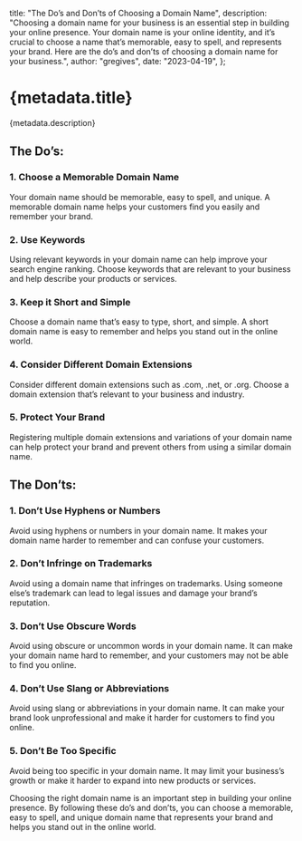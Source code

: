  title: "The Do’s and Don’ts of Choosing a Domain Name",
  description:
    "Choosing a domain name for your business is an essential step in building your online presence. Your domain name is your online identity, and it’s crucial to choose a name that’s memorable, easy to spell, and represents your brand. Here are the do’s and don’ts of choosing a domain name for your business.",
  author: "gregives",
  date: "2023-04-19",
};

# {metadata.title}

{metadata.description}

## The Do’s:

### 1. Choose a Memorable Domain Name

Your domain name should be memorable, easy to spell, and unique. A memorable domain name helps your customers find you easily and remember your brand.

### 2. Use Keywords

Using relevant keywords in your domain name can help improve your search engine ranking. Choose keywords that are relevant to your business and help describe your products or services.

### 3. Keep it Short and Simple

Choose a domain name that’s easy to type, short, and simple. A short domain name is easy to remember and helps you stand out in the online world.

### 4. Consider Different Domain Extensions

Consider different domain extensions such as .com, .net, or .org. Choose a domain extension that’s relevant to your business and industry.

### 5. Protect Your Brand

Registering multiple domain extensions and variations of your domain name can help protect your brand and prevent others from using a similar domain name.

<CallToAction />

## The Don’ts:

### 1. Don’t Use Hyphens or Numbers

Avoid using hyphens or numbers in your domain name. It makes your domain name harder to remember and can confuse your customers.

### 2. Don’t Infringe on Trademarks

Avoid using a domain name that infringes on trademarks. Using someone else’s trademark can lead to legal issues and damage your brand’s reputation.

### 3. Don’t Use Obscure Words

Avoid using obscure or uncommon words in your domain name. It can make your domain name hard to remember, and your customers may not be able to find you online.

### 4. Don’t Use Slang or Abbreviations

Avoid using slang or abbreviations in your domain name. It can make your brand look unprofessional and make it harder for customers to find you online.

### 5. Don’t Be Too Specific

Avoid being too specific in your domain name. It may limit your business’s growth or make it harder to expand into new products or services.

Choosing the right domain name is an important step in building your online presence. By following these do’s and don’ts, you can choose a memorable, easy to spell, and unique domain name that represents your brand and helps you stand out in the online world.

